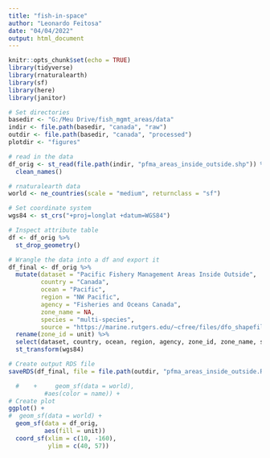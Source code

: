 ```yaml
---
title: "fish-in-space"
author: "Leonardo Feitosa"
date: "04/04/2022"
output: html_document
---
```


```r
knitr::opts_chunk$set(echo = TRUE)
library(tidyverse)
library(rnaturalearth)
library(sf)
library(here)
library(janitor)
```

```r
# Set directories
basedir <- "G:/Meu Drive/fish_mgmt_areas/data"
indir <- file.path(basedir, "canada", "raw")
outdir <- file.path(basedir, "canada", "processed")
plotdir <- "figures"
```


```r
# read in the data
df_orig <- st_read(file.path(indir, "pfma_areas_inside_outside.shp")) %>% 
  clean_names()

# rnaturalearth data
world <- ne_countries(scale = "medium", returnclass = "sf")
```

```r
# Set coordinate system
wgs84 <- st_crs("+proj=longlat +datum=WGS84")
```

```r
# Inspect attribute table
df <- df_orig %>% 
  st_drop_geometry()
```


```r
# Wrangle the data into a df and export it
df_final <- df_orig %>% 
  mutate(dataset = "Pacific Fishery Management Areas Inside Outside",
         country = "Canada",
         ocean = "Pacific",
         region = "NW Pacific",
         agency = "Fisheries and Oceans Canada",
         zone_name = NA,
         species = "multi-species",
         source = "https://marine.rutgers.edu/~cfree/files/dfo_shapefiles/dfo_west_pfma_areas.zip") %>% 
  rename(zone_id = unit) %>% 
  select(dataset, country, ocean, region, agency, zone_id, zone_name, species, source) %>% 
  st_transform(wgs84)
```

```r
# Create output RDS file
saveRDS(df_final, file = file.path(outdir, "pfma_areas_inside_outside.Rds"))
```

```r
  #    +     geom_sf(data = world),
          #aes(color = name)) +
# Create plot
ggplot() +
#  geom_sf(data = world) +
  geom_sf(data = df_orig,
          aes(fill = unit)) 
  coord_sf(xlim = c(10, -160),
           ylim = c(40, 57))
```

